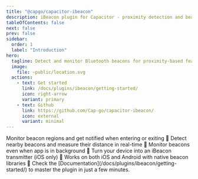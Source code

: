 ```yaml
---
title: "@capgo/capacitor-ibeacon"
description: iBeacon plugin for Capacitor - proximity detection and beacon region monitoring for location-based features.
tableOfContents: false
next: false
prev: false
sidebar:
  order: 1
  label: "Introduction"
hero:
  tagline: Detect and monitor Bluetooth beacons for proximity-based features, indoor navigation, and location-aware experiences.
  image:
    file: ~public/location.svg
  actions:
    - text: Get started
      link: /docs/plugins/ibeacon/getting-started/
      icon: right-arrow
      variant: primary
    - text: Github
      link: https://github.com/Cap-go/capacitor-ibeacon/
      icon: external
      variant: minimal
---
```



<CardGrid stagger>
  <Card title="Beacon Monitoring" icon="star">
    Monitor beacon regions and get notified when entering or exiting 🎯
  </Card>
  <Card title="Beacon Ranging" icon="rocket">
    Detect nearby beacons and measure their distance in real-time 📡
  </Card>
  <Card title="Background Detection" icon="setting">
    Monitor beacons even when app is in background 🔔
  </Card>
  <Card title="Beacon Advertising" icon="puzzle">
    Turn your device into an iBeacon transmitter (iOS only) 📱
  </Card>
  <Card title="Cross-platform" icon="puzzle">
    Works on both iOS and Android with native beacon libraries 📱
  </Card>
  <Card title="Comprehensive Documentation" icon="open-book">
    Check the [Documentation](/docs/plugins/ibeacon/getting-started/) to master the plugin in just a few minutes.
  </Card>
</CardGrid>
